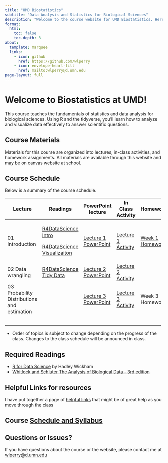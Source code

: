 ```yaml
---
title: "UMD Biostatistics"
subtitle: "Data Analysis and Statistics for Biological Sciences"
description: "Welcome to the course website for UMD Biostatistics. Here you'll find the syllabus, schedule, lecture materials, activities, and assignments."
format: 
  html:
    toc: false
    toc-depth: 3
about:
  template: marquee
  links:
    - icon: github
      href: https://github.com/wlperry
    - icon: envelope-heart-fill
      href: mailto:wlperry@d.umn.edu
page-layout: full
---
```


# Welcome to Biostatistics at UMD!

This course teaches the fundamentals of statistics and data analysis for biological sciences. Using R and the tidyverse, you'll learn how to analyze and visualize data effectively to answer scientific questions.

## Course Materials

Materials for this course are organized into lectures, in-class activities, and homework assignments. All materials are available through this website and may be on canvas website at school.

## Course Schedule

Below is a summary of the course schedule.

+---------------------------------------------+---------------------------------------------------------------------------+--------------------------------------------------------------------------+--------------------------------------------------------------------------------+----------------------------------------------------------------+
| Lecture                                     | Readings                                                                  | PowerPoint lecture                                                       | In Class Activity                                                              | Homework                                                       |
+=============================================+===========================================================================+==========================================================================+================================================================================+================================================================+
| 01 Introduction                             | [R4DataScience Intro](https://r4ds.hadley.nz/intro.html)                  | [Lecture 1 PowerPoint](lectures/lecture_01/01_1_lecture_powerpoint.qmd)  | [Lecture 1 Activity](lectures/lecture_01/01_2_class_activity_pine_needles.qmd) | [Week 1 Homework](lectures/lecture_01/01_03_take_homework.qmd) |
|                                             |                                                                           |                                                                          |                                                                                |                                                                |
|                                             | [R4DataScience Visualizaiton](https://r4ds.hadley.nz/data-visualize.html) |                                                                          |                                                                                |                                                                |
+---------------------------------------------+---------------------------------------------------------------------------+--------------------------------------------------------------------------+--------------------------------------------------------------------------------+----------------------------------------------------------------+
| 02 Data wrangling                           | [R4DataScience Tidy Data](https://r4ds.hadley.nz/data-tidy.html)          | [Lecture 2 PowerPoint](lectures/lecture_02/02_01_lecture_powerpoint.qmd) | [Lecture 2 Activity](lectures/lecture_02/02_02_class_activity.qmd)             |                                                                |
+---------------------------------------------+---------------------------------------------------------------------------+--------------------------------------------------------------------------+--------------------------------------------------------------------------------+----------------------------------------------------------------+
| 03 Probability Distributions and estimation |                                                                           | [Lecture 3 PowerPoint](lectures/lecture_03/03_01_lecture_powerpoint.qmd) | [Lecture 3 Activity](lectures/lecture_03/03_02_class_activity.qmd)             | Week 3 Homework                                                |
+---------------------------------------------+---------------------------------------------------------------------------+--------------------------------------------------------------------------+--------------------------------------------------------------------------------+----------------------------------------------------------------+
|                                             |                                                                           |                                                                          |                                                                                |                                                                |
+---------------------------------------------+---------------------------------------------------------------------------+--------------------------------------------------------------------------+--------------------------------------------------------------------------------+----------------------------------------------------------------+
|                                             |                                                                           |                                                                          |                                                                                |                                                                |
+---------------------------------------------+---------------------------------------------------------------------------+--------------------------------------------------------------------------+--------------------------------------------------------------------------------+----------------------------------------------------------------+
|                                             |                                                                           |                                                                          |                                                                                |                                                                |
+---------------------------------------------+---------------------------------------------------------------------------+--------------------------------------------------------------------------+--------------------------------------------------------------------------------+----------------------------------------------------------------+
|                                             |                                                                           |                                                                          |                                                                                |                                                                |
+---------------------------------------------+---------------------------------------------------------------------------+--------------------------------------------------------------------------+--------------------------------------------------------------------------------+----------------------------------------------------------------+
|                                             |                                                                           |                                                                          |                                                                                |                                                                |
+---------------------------------------------+---------------------------------------------------------------------------+--------------------------------------------------------------------------+--------------------------------------------------------------------------------+----------------------------------------------------------------+

-   Order of topics is subject to change depending on the progress of the class. Changes to the class schedule will be announced in class.

## Required Readings

-   [R for Data Science](https://r4ds.hadley.nz/) by Hadley Wickham
-   [Whitlock and Schluter The Analysis of Biological Data - 3rd edition](https://store.macmillanlearning.com/us/product/The-Analysis-of-Biological-Data/p/131922623X?srsltid=AfmBOoqRmMWAOsajlUfAZPt1_UGqjmpPzMg-XAgjFhp5oP3mFNKUCw-w)

## Helpful Links for resources

I have put together a page of [helpful links](links.qmd) that might be of great help as you move through the class

## Course [Schedule and Syllabus](syllabus.qmd)

## Questions or Issues?

If you have questions about the course or the website, please contact me at [wlperry\@d.umn.edu](mailto:wlperry@d.umn.edu)
